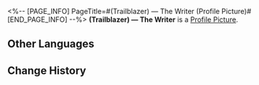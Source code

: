 <%-- [PAGE_INFO]
PageTitle=#(Trailblazer) — The Writer (Profile Picture)#
[END_PAGE_INFO] --%>
{{Item Infobox
|title       = (Trailblazer) &mdash; The Writer
|id          = 202037
|image       = Profile Picture (Trailblazer) &mdash; The Writer.png{{subst:void|<!--$UPLOAD:<<SpriteOutput/ItemFigures/AvatarHead/IconHead_202037.png>-<Profile Picture (Trailblazer) — The Writer.png>-<Item Icons>>-->}}
|type        = Profile Picture
|invCategory = 
|rarity      = 4
|effect      = 
|description = (Trailblazer), who writes the future.
|source1     = [[Avatar reward obtained by reading the Admin Notes in "As I've Written."]]
}}
{{Description|''"The wheel of fate will turn once more. Let us go forth &mdash; we will leave our mark on future stories!"''}}
'''(Trailblazer) &mdash; The Writer''' is a [[Profile Picture]].

==Other Languages==
{{Other Languages
|en   = (Trailblazer) &mdash; The Writer
|zhs  = (开拓者)•执笔
|zht  = (開拓者)•執筆
|ja   = (開拓者)・執筆者
|ko   = (개척자)•집필
|es   = (Trazacaminos) - {{MC|f=Escritora|m=Escritor}}
|fr   = ({{MC|m=Pionnier|f=Pionnière}}) &mdash; L'écrivain
|ru   = (Первопроходец): Писатель
|th   = (ผู้บุกเบิก) - ผู้เขียน
|vi   = (Nhà Khai Phá) - Người Chấp Bút
|de   = (Trailblazer), {{MC|f=Autorin|m=Autor}}
|id   = (Trailblazer): Penulis
|pt   = (Desbrava{{MC|m=dor|f=dora}}) &mdash; {{MC|m=O Escritor|f=A Escritora}}
}}

==Change History==
{{Change History|3.4}}